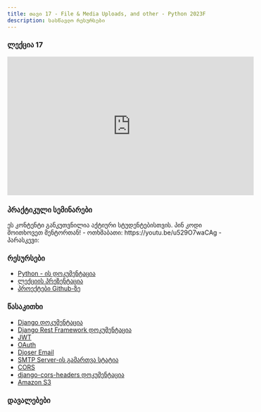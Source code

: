 ```yaml
---
title: თავი 17 - File & Media Uploads, and other - Python 2023F
description: სასწავლო რესურსები
---
```


### ლექცია 17
<iframe width="560" height="315" src="https://www.youtube.com/embed/dwDzGakr0Xo" title="YouTube video player" frameBorder="0" allow="accelerometer; autoplay; clipboard-write; encrypted-media; gyroscope; picture-in-picture; web-share" allowFullScreen></iframe>


### პრაქტიკული სემინარები

<Card>
<PinCodeProtectedContent>
    <Locked>
        ეს კონტენტი განკუთვნილია აქტიური სტუდენტებისთვის.
        პინ კოდი მოითხოვეთ მენტორთან!
    </Locked>
    <Unlocked>
        - ოთხშაბათი: https://youtu.be/u529O7waCAg
        - პარასკევი: 
    </Unlocked>
</PinCodeProtectedContent>
</Card>

### რესურსები
- [Python - ის დოკუმენტაცია](https://docs.python.org/3/library/)
- [ლექციის პრეზენტაცია](https://docs.google.com/presentation/d/1_RqdZ6Mm140bMu79pTfN9N0IyhLCpUWWmVoBuQdIJmE/edit?usp=sharing)
- [პროექტები Github-ზე](https://github.com/GiorgiTarsaidze/2023F_python_django)

### წასაკითხი
- [Django დოკუმენტაცია](https://docs.djangoproject.com/en/4.2/)
- [Django Rest Framework დოკუმენტაცია](https://www.django-rest-framework.org/)
- [JWT](https://www.django-rest-framework.org/api-guide/authentication/#json-web-token-authentication)
- [OAuth](https://www.django-rest-framework.org/api-guide/authentication/#drf-social-oauth2)
- [Djoser Email](https://djoser.readthedocs.io/en/latest/settings.html)
- [SMTP Server-ის გამართვა სტატია](https://medium.com/django-unleashed/configuring-smtp-server-in-django-a-comprehensive-guide-91810a2bca3f)
- [CORS](https://www.django-rest-framework.org/topics/ajax-csrf-cors/)
- [django-cors-headers დოკუმენტაცია](https://pypi.org/project/django-cors-headers/)
- [Amazon S3](https://django-storages.readthedocs.io/en/latest/backends/amazon-S3.html)

### დავალებები

